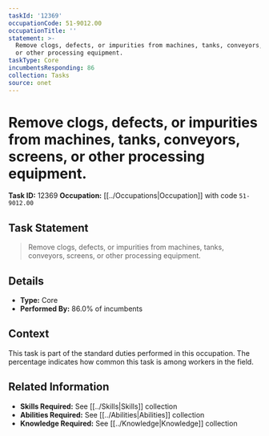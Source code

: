 ```yaml
---
taskId: '12369'
occupationCode: 51-9012.00
occupationTitle: ''
statement: >-
  Remove clogs, defects, or impurities from machines, tanks, conveyors, screens,
  or other processing equipment.
taskType: Core
incumbentsResponding: 86
collection: Tasks
source: onet
---
```

# Remove clogs, defects, or impurities from machines, tanks, conveyors, screens, or other processing equipment.

**Task ID:** 12369
**Occupation:** [[../Occupations|Occupation]] with code `51-9012.00`

## Task Statement

> Remove clogs, defects, or impurities from machines, tanks, conveyors, screens, or other processing equipment.

## Details

- **Type:** Core
- **Performed By:** 86.0% of incumbents

## Context

This task is part of the standard duties performed in this occupation. The percentage indicates how common this task is among workers in the field.

## Related Information

- **Skills Required:** See [[../Skills|Skills]] collection
- **Abilities Required:** See [[../Abilities|Abilities]] collection
- **Knowledge Required:** See [[../Knowledge|Knowledge]] collection
